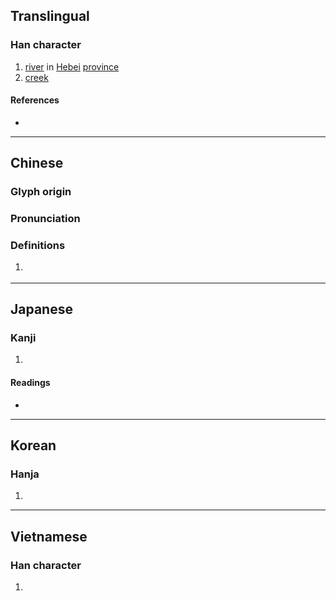 {{also|涞}}
{{character info/new}}
==Translingual==

===Han character===
{{Han char|rn=85|rad=水|as=08|sn=11|four=34198|canj=EDOO|ids=⿰氵來}}

# [[river]] in [[Hebei]] [[province]]
# [[creek]]

====References====
* {{Han ref|kx=0632.130|dkj=17693|dj=1036.010|hdz=31644.020|uh=6DF6|ud=28150|bh=D5E9|bd=54761}}

----

==Chinese==
{{zh-forms|s=涞}}

===Glyph origin===
{{Han etym}}

===Pronunciation===
{{zh-pron
|m=lái
|c=loi4
|mc=y
|oc=y
|cat=pn,n
}}

===Definitions===
{{zh-hanzi}}

# {{rfdef|zh}}
#: {{zh-x|一 個 三點水，一 個 來去 的 來 是 什麼 字？<br />^不 知道。<br />^是 淶 啊！那 一 個 三點水 一 個 來去 的 去 是 什麼 字 啊？<br />^是 去！<br />^錯！是 法，哈 哈 哈 哈 哈！<br />|Riddle me this: what character is the character written with a water radical and the character 'come' (''lái'') as in 'coming and going'?<br />I don't know.<br />It's '''''lái'''''! Now what about a character written with a water radical and the character 'go' (''qù'') as in 'coming and going'?<br />It's ''qù''!<br />No! it's ''fǎ''! Ha ha ha ha ha!|ref=a popular riddle, this version found at:[https://www.qiushibaike.com/article/118960773]}}

----

==Japanese==

===Kanji===
{{ja-kanji|grade=|rs=水08}}

# {{defn|lang=ja|sort=水08}}

====Readings====
* {{ja-readings|on=[[らい]] (rai)|kun=}}

----

==Korean==

===Hanja===
{{ko-hanja|hangeul=[[래]]>[[내]]|eumhun=|rv=rae>nae|mr=rae>nae|y=lay>nay}}

# {{defn|lang=ko|sort=水08}}

----

==Vietnamese==

===Han character===
{{vi-readings|rs=水08| hanviet = lai}}

# {{defn|lang=vi|sort=水08}}